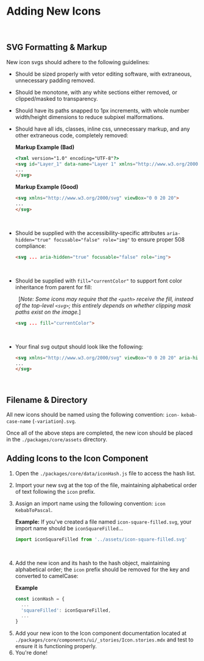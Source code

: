 
<Meta
  title="Guides/New Icons"
/>

# Adding New Icons
<br/>

## SVG Formatting & Markup
New icon svgs should adhere to the following guidelines:
- Should be sized properly with vetor editing software, with extraneous, unnecessary padding removed.
- Should be monotone, with any white sections either removed, or clipped/masked to transparency.
- Should have its paths snapped to 1px increments, with whole number width/height dimensions to reduce subpixel malformations.
- Should have all ids, classes, inline css, unnecessary markup, and any other extraneous code, completely removed:

  **Markup Example (Bad)**
  ```html
  <?xml version="1.0" encoding="UTF-8"?>
  <svg id="Layer_1" data-name="Layer 1" xmlns="http://www.w3.org/2000/svg" xmlns:xlink="http://www.w3.org/1999/xlink" <style>.cls-1{fill:none;}</style> viewBox="0 0 20.556 20.566">
  ...
  </svg>
  ```
  **Markup Example (Good)**
  ```html
  <svg xmlns="http://www.w3.org/2000/svg" viewBox="0 0 20 20">
  ...
  </svg>
  ```
&nbsp;
- Should be supplied with the accessibility-specific attributes `aria-hidden="true" focusable="false" role="img"` to ensure proper 508 compliance:

  ```html
  <svg ... aria-hidden="true" focusable="false" role="img">
  ```
&nbsp;
- Should be supplied with `fill="currentColor"` to support font color inheritance from parent for fill:

  &nbsp;
  [*Note: Some icons may require that the `<path>` receive the fill, instead of the top-level `<svg>`; this entirely depends on whether clipping mask paths exist on the image.*]

  ```html
  <svg ... fill="currentColor">
  ```
&nbsp;
- Your final svg output should look like the following:

  ```html
  <svg xmlns="http://www.w3.org/2000/svg" viewBox="0 0 20 20" aria-hidden="true" focusable="false" role="img" fill="currentColor">
  ...
  </svg>
  ```
<br/>

## Filename & Directory
All new icons should be named using the following convention: `icon-` `kebab-case-name` (`-variation`)`.svg`.

Once all of the above steps are completed, the new icon should be placed in the `./packages/core/assets` directory.
<br/>

## Adding Icons to the Icon Component
1. Open the `./packages/core/data/iconHash.js` file to access the hash list.

2. Import your new svg at the top of the file, maintaining alphabetical order of text following the `icon` prefix.

3. Assign an import name using the following convention: `icon` `KebabToPascal`.

    **Example:** If you've created a file named `icon-square-filled.svg`, your import name should be `iconSquareFilled`...
    ```js
    import iconSquareFilled from '../assets/icon-square-filled.svg'
    ```
&nbsp;

4. Add the new icon and its hash to the hash object, maintaining alphabetical order; the `icon` prefix should be removed for the key and converted to camelCase:

    **Example**
    ```js
    const iconHash = {
      ...
      'squareFilled': iconSquareFilled,
      ...
    }
    ```
5) Add your new icon to the Icon component documentation located at `./packages/core/components/ui/_stories/Icon.stories.mdx` and test to ensure it is functioning properly.
6) You're done!
